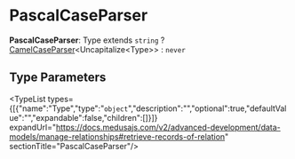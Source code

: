 
# PascalCaseParser

 **PascalCaseParser**: Type extends `string` ? [CamelCaseParser](../types.CamelCaseParser/page.mdx)&#60;Uncapitalize&#60;Type&#62;&#62; : `never`

## Type Parameters

<TypeList types={[{"name":"Type","type":"`object`","description":"","optional":true,"defaultValue":"","expandable":false,"children":[]}]} expandUrl="https://docs.medusajs.com/v2/advanced-development/data-models/manage-relationships#retrieve-records-of-relation" sectionTitle="PascalCaseParser"/>
